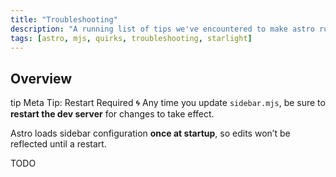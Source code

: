```yaml
---
title: "Troubleshooting"
description: "A running list of tips we've encountered to make astro run the way it should"
tags: [astro, mjs, quirks, troubleshooting, starlight]
---
```


## Overview

tip Meta Tip: Restart Required 🌀
Any time you update `sidebar.mjs`, be sure to **restart the dev server** for changes to take effect.

Astro loads sidebar configuration **once at startup**, so edits won’t be reflected until a restart.

TODO